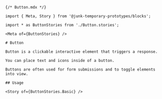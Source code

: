 ```mdx
{/* Button.mdx */}

import { Meta, Story } from '@junk-temporary-prototypes/blocks';

import * as ButtonStories from './Button.stories';

<Meta of={ButtonStories} />

# Button

Button is a clickable interactive element that triggers a response.

You can place text and icons inside of a button.

Buttons are often used for form submissions and to toggle elements into view.

## Usage

<Story of={ButtonStories.Basic} />
```
